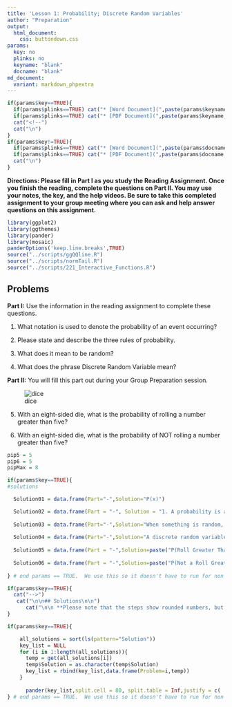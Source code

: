 ```yaml
---
title: 'Lesson 1: Probability; Discrete Random Variables'
author: "Preparation"
output:
  html_document:
    css: buttondown.css
params:
  key: no
  plinks: no
  keyname: "blank"
  docname: "blank"
md_document:
  variant: markdown_phpextra
---
```


```r
if(params$key==TRUE){
  if(params$plinks==TRUE) cat("* [Word Document](",paste(params$keyname,"docx",sep="."),")\n")
  if(params$plinks==TRUE) cat("* [PDF Document](",paste(params$keyname,"pdf",sep="."),")\n")
  cat("<!--")
  cat("\n")
} 
if(params$key!=TRUE){
  if(params$plinks==TRUE) cat("* [Word Document](",paste(params$docname,"docx",sep="."),")\n")
  if(params$plinks==TRUE) cat("* [PDF Document](",paste(params$docname,"pdf",sep="."),")\n")
  cat("\n")
}
```

**Directions: Please fill in Part I as you study the Reading Assignment. Once you finish the reading, complete the questions on Part II. You may use your notes, the key, and the help videos. Be sure to take this completed assignment to your group meeting where you can ask and help answer questions on this assignment.**

```r
library(ggplot2)
library(ggthemes)
library(pander)
library(mosaic)
panderOptions('keep.line.breaks',TRUE)
source("../scripts/ggQQline.R")
source("../scripts/normTail.R")
source("../scripts/221_Interactive_Functions.R")
```

## Problems

**Part I:**  Use the information in the reading assignment to complete these questions.

1. What notation is used to denote the probability of an event occurring?

2. Please state and describe the three rules of probability.

3. What does it mean to be random?

4. What does the phrase Discrete Random Variable mean?

**Part II:**  You will fill this part out during your Group Preparation session.

![dice](../images/L4_Prep_PartII_Q1.png)

5. With an eight-sided die, what is the probability of rolling a number greater than five?

6. With an eight-sided die, what is the probability of NOT rolling a number greater than five?


```r
pip5 = 5
pip6 = 5
pipMax = 8
```


```r
if(params$key==TRUE){
#solutions

  Solution01 = data.frame(Part="-",Solution="P(x)")

  Solution02 = data.frame(Part = "-", Solution = "1. A probability is a number between 0 and 1.\\\n \\\n 2. If you list all the outcomes of a probability experiment the probability that one of these outcomes will occur is 1.  In other words, the sum of the probabilities in any probability is 1. \\\n \\\n 3. The probability that an outcome will not occur is 1 minus the probability that it will occur.")
  
  Solution03 = data.frame(Part="-",Solution="When something is random, it follows a long term pattern, but we usually do not know the outcome of the next experiment.")
  
  Solution04 = data.frame(Part="-",Solution="A discrete random variable is something that varies following a specific pattern or distribution over the long run.  They are discrete if they can be listed.")
  
  Solution05 = data.frame(Part = "-",Solution=paste("P(Roll Greater Than ",pip5,") = ",pipMax-pip5,"/",pipMax," or ",round((pipMax - pip5)/pipMax,3),sep = ""))
  
  Solution06 = data.frame(Part = "-",Solution=paste("P(Not a Roll Greater Than ",pip6,")  = ",pip6,"/",pipMax," or ",round(pip6/pipMax,3),sep = ""))
  
} # end params == TRUE.  We use this so it doesn't have to run for non answer key path. 
```


```r
if(params$key==TRUE){
  cat("-->")
   cat("\n\n## Solutions\n\n")
      cat("\n\n **Please note that the steps show rounded numbers, but that the final answers to the problems are calculated without rounding.**")
}
```



```r
if(params$key==TRUE){

    all_solutions = sort(ls(pattern="Solution"))
    key_list = NULL
    for (i in 1:length(all_solutions)){
      temp = get(all_solutions[i])
      temp$Solution = as.character(temp$Solution)
      key_list = rbind(key_list,data.frame(Problem=i,temp))
    }
    
      pander(key_list,split.cell = 80, split.table = Inf,justify = c( 'center', 'left',"left"))
} # end params == TRUE.  We use this so it doesn't have to run for non answer key path.

```

